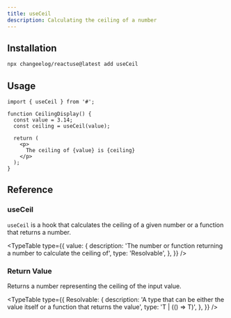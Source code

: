 ```yaml
---
title: useCeil
description: Calculating the ceiling of a number
---
```


## Installation

```bash
npx changeelog/reactuse@latest add useCeil
```

## Usage

```tsx
import { useCeil } from '#';

function CeilingDisplay() {
  const value = 3.14;
  const ceiling = useCeil(value);

  return (
    <p>
      The ceiling of {value} is {ceiling}
    </p>
  );
}
```

## Reference

### useCeil

`useCeil` is a hook that calculates the ceiling of a given number or a function that returns a number.

<TypeTable
  type={{
    value: {
      description:
        'The number or function returning a number to calculate the ceiling of',
      type: 'Resolvable',
    },
  }}
/>

### Return Value

Returns a number representing the ceiling of the input value.

<TypeTable
  type={{
    Resolvable: {
      description:
        'A type that can be either the value itself or a function that returns the value',
      type: 'T | (() => T)',
    },
  }}
/>

